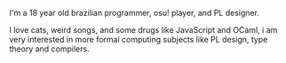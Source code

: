 I'm a 18 year old brazilian programmer, osu! player, and PL designer.

I love cats, weird songs, and some drugs like JavaScript and OCaml, i am very interested in more formal computing subjects like PL design, type theory and compilers.
